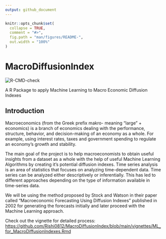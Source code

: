 ```yaml
---
output: github_document
---
```


<!-- README.md is generated from README.Rmd. Please edit that file -->

```r
knitr::opts_chunk$set(
  collapse = TRUE,
  comment = "#>",
  fig.path = "man/figures/README-",
  out.width = "100%"
)
```

# MacroDiffusionIndex

<!-- badges: start -->
![R-CMD-check](https://github.com/Rishi0812/MacroDiffusionIndex/actions/workflows/slack-notify-build.yml/badge.svg)
<!-- badges: end -->

A R Package to apply Machine Learning to Macro Economic Diffusion Indexes

## Introduction

Macroeconomics (from the Greek prefix makro- meaning “large” + economics) is a branch of economics dealing with the performance, structure, behavior, and decision-making of an economy as a whole. For example, using interest rates, taxes and government spending to regulate an economy’s growth and stability.

The main goal of the project is to help macroeconomists to obtain useful insights from a dataset as a whole with the help of useful Machine Learning Algorithms by creating it’s potential diffusion indexes. Time series analysis is an area of statistics that focuses on analyzing time-dependent data. Time series can be analyzed either descriptively or inferentially. This has led to different approaches depending on the type of information available in time-series data.

We will be using the method proposed by Stock and Watson in their paper called “Macroeconomic Forecasting Using Diffusion Indexes” published in 2002 for generating the forecasts initially and later proceed with the Machine Learning approach.

Check out the vignette for detailed process: <https://github.com/Rishi0812/MacroDiffusionIndex/blob/main/vignettes/ML_for_MacroDiffusionIndexes.Rmd>
